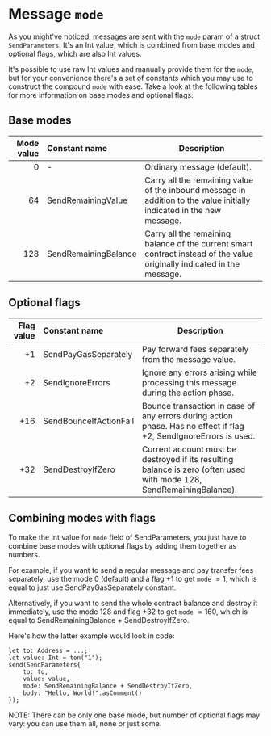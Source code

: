 
# Message `mode`

As you might've noticed, messages are sent with the `mode` param of a struct `SendParameters`. It's an Int value, which is combined from base modes and optional flags, which are also Int values.

It's possible to use raw Int values and manually provide them for the `mode`, but for your convenience there's a set of constants which you may use to construct the compound `mode` with ease. Take a look at the following tables for more information on base modes and optional flags.

## Base modes

| Mode value | Constant name        | Description                                                                                                             |
| ---------: | :------------------- | ----------------------------------------------------------------------------------------------------------------------- |
| $0$        | -                    | Ordinary message (default).                                                                          |
| $64$       | SendRemainingValue   | Carry all the remaining value of the inbound message in addition to the value initially indicated in the new message.   |
| $128$      | SendRemainingBalance | Carry all the remaining balance of the current smart contract instead of the value originally indicated in the message. |

## Optional flags

| Flag value | Constant name          | Description                                                                                                                               |
| ---------: | :--------------------- | ----------------------------------------------------------------------------------------------------------------------------------------- |
| $+1$       | SendPayGasSeparately   | Pay forward fees separately from the message value.                                                                                       |
| $+2$       | SendIgnoreErrors       | Ignore any errors arising while processing this message during the action phase.                                                          |
| $+16$      | SendBounceIfActionFail | Bounce transaction in case of any errors during action phase. Has no effect if flag $+2$, SendIgnoreErrors is used.                       |
| $+32$      | SendDestroyIfZero      | Current account must be destroyed if its resulting balance is zero (often used with mode $128$, SendRemainingBalance). |

## Combining modes with flags

To make the Int value for `mode` field of SendParameters, you just have to combine base modes with optional flags by adding them together as numbers.

For example, if you want to send a regular message and pay transfer fees separately, use the mode $0$ (default) and a flag $+1$ to get `mode` $= 1$, which is equal to just use SendPayGasSeparately constant.

Alternatively, if you want to send the whole contract balance and destroy it immediately, use the mode $128$ and flag $+32$ to get `mode` $= 160$, which is equal to SendRemainingBalance + SendDestroyIfZero.

Here's how the latter example would look in code:

```tact
let to: Address = ...;
let value: Int = ton("1");
send(SendParameters{
    to: to,
    value: value,
    mode: SendRemainingBalance + SendDestroyIfZero,
    body: "Hello, World!".asComment()
});
```

<Callout>
NOTE: There can be only one base mode, but number of optional flags may vary: you can use them all, none or just some.
</Callout>
